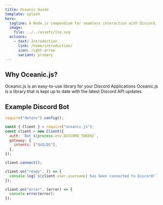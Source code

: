 ```yaml
---
title: Oceanic Guide
template: splash
hero:
  tagline: A Node.js compendium for seamless interaction with Discord.
  image:
    file: ../../assets/Iso.svg
  actions:
    - text: Introduction
      link: /home/introduction/
      icon: right-arrow
      variant: primary
---
```



## Why Oceanic.js?

<CardGrid>
  <Card title="Easy to Use" icon="approve-check-circle">
    Oceanic.js is an easy-to-use library for your Discord Applications
  </Card>
  <Card title="Latest Discord updates" icon="rocket">
    Oceanic.js is a library that is kept up to date with the latest Discord API
    updates
  </Card>
</CardGrid>

## Example Discord Bot

```js title="index.js" frame="code"
require("dotenv").config();

const { Client } = require("oceanic.js");
const client = new Client({
  auth: `Bot ${process.env.DISCORD_TOKEN}`,
  gateway: {
    intents: ["GUILDS"],
  },
});

client.connect();

client.on("ready", () => {
  console.log(`${client.user.username} has been connected to Discord!`);
});

client.on("error", (error) => {
  console.error(error);
});
```
